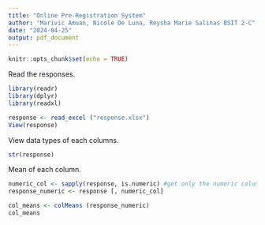 ```yaml
---
title: "Online Pre-Registration System"
author: "Marivic Amuan, Nicole De Luna, Reysha Marie Salinas BSIT 2-C"
date: "2024-04-25"
output: pdf_document
---
```


```r
knitr::opts_chunk$set(echo = TRUE)
```


Read the responses.

```r
library(readr)
library(dplyr)
library(readxl)

response <- read_excel ("response.xlsx")
View(response)
```

View data types of each columns.

```r
str(response)
```

Mean of each column.

```r
numeric_col <- sapply(response, is.numeric) #get only the numeric columns.
response_numeric <- response [, numeric_col]

col_means <- colMeans (response_numeric)
col_means
```

